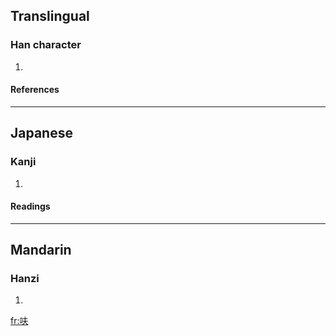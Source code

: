 ==Translingual==
===Han character===
{{Han char|rn=30|rad=口|as=04|sn=7|four=|canj=口手人 (RQO)}}
# {{defn|Han}}
====References====
{{Han ref|kx=0181.191|dkj=03405|dj=0399.160|hdz=10585.050|uh=544B|ud=21579}}
----
==Japanese==
===Kanji===
{{ja-kanji|grade=|rs=口04}}
# {{defn|Japanese}} 
====Readings====
{{ja-readings|on=[[ふ]] (fu)|kun=}}
----
==Mandarin==
===Hanzi===
{{cmn-hanzi|pin=[[fū]] ([[fu1]])|wg=fu<sup>1</sup>}}
# {{defn|Mandarin}}

[[fr:呋]]